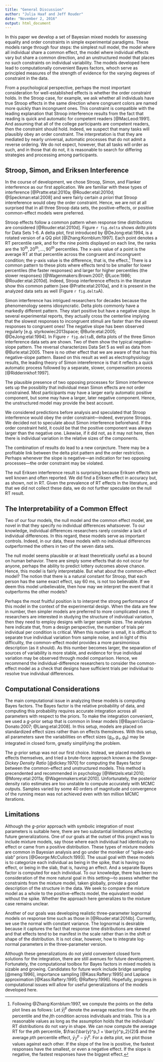 ```yaml
---
title: "General Discussion"
author: "Julia Haaf and Jeff Rouder"
date: "November 2, 2016"
output: html_document
---
```


In this paper we develop a set of Bayesian mixed models for assessing equality and order constraints in simple experimental paradigms.  These models range through four steps: the simplest null model, the model where all individual share a common effect, the model where individual effects vary but share a common direction, and an unstructured model that places no such constraints on individual variability.  The models developed here lead to computationally convenient Bayes factors, whoch serve as principled measures of the strength of evidence for the varying degrees of constraint in the data.

From a psychological perspective, perhaps the most important consideration for well-established effects is whether the order constraint holds.  In the Stroop case, for example, we ask whether all individuals have true Stroop effects in the same direction where congruent colors are named more quickly than incongruent ones. This constraint is compatible with the leading explanation that Stroop interference results from the fact that reading is quick and automatic for competent readers [@MacLeod:1991].  And assuming that all of the college participants are competent readers, then the constraint should hold.  Indeed, we suspect that many tasks will plausibly obey an order constraint. The interpretation is that they are mediated by nearly universal, automatic processes that do not admit a reverse ordering.  We do not expect, however, that all tasks will order as such, and in those that do not, it is reasonable to search for differing strategies and processing among participants.

## Stroop, Simon, and Eriksen Interference

In the course of development, we chose Stroop, Simon, and Flanker interference as our first application.  We are familiar with these types of interference [@Pratte:etal:2010a; @Rouder:etal:2010d; @Speckman:etal:2008] and were fairly certain *a priori* that Stroop intereference would obey the order constraint.  Hence, we are not at all surprised that in all three Stroop data sets, the positive-effects, or positive common-effect models were preferred.  

Stroop effects follow a common pattern when response time distributions are considered [@Rouder:etal:2010d].  Figure `r fig.delta` shows *delta plots* for Data Sets 1-6. A delta plot, first introduced by @DeJong:etal:1994, is a rotated version of a QQ plot [@Zhang:Kornblum:1997].  Each point denotes a RT percentile rank, and for the nine points displayed on each line, the ranks are the $10^{th},20^{th},\ldots,90^{th}$ percentiles.  The x-axis value of a point is the average RT at that percentile across the congruent and incongruent condition; the y-axis value is the difference, that is, the effect.[^delta]  There is a common pattern to these plots where effects tend to be smaller for lower percentiles (the faster responses) and larger for higher percentiles (the slower responses) [@Wagenmakers:Brown:2007; @Luce:1986; @Rouder:etal:2010d].  Indeed, Stroop interference effects in the literature show this common pattern [see @Pratte:etal:2010a], and it is present in the analyzed data sets as well (Figure `r fig.delta`A).

Simon interference has intrigued researchers for decades because the phenomenology seems idiosyncratic.  Delta plots commonly have a markedly different pattern.  They start positive but have a negative slope.  In several experimental reports, they actually cross the centerline implying that the slowest responses to incongruent stimuli are faster than the slowest responses to congruent ones!  The negative slope has been observed regularly [e.g. styrkowiec2013space; @Burle:etal:2005; @DeJong:etal:1994]. In Figure `r fig.delta`B, delta plots of the three Simon interference data sets are shown. Two of them show the typical negative-slope pattern. The reversal characterizes Data Set 5 as well as data from @Burle:etal:2005.  There is no other effect that we are aware of that has this negative-slope pattern.  Based on this result as well as electrophysiology results, the leading theory of Simon intereference is that it reflects a quick automatic process followed by a separate, slower, compensation process [@Ridderinkhof:1997].  

The plausible presence of two opposing processes for Simon interference sets up the possiblity that individual mean Simon effects are not order constrained.  Most participants may have a larger early automatic positive component, but some may have a larger, later negative component.  Hence, the unstructured model may provide the best account.

We considered predictions before analysis and speculated that Stroop interference would obey the order constraint---indeed, everyone Stroops.  We decided not to speculate about Simon interference beforehand.  If the order constraint held, it could be that the positive component was always larger than the negative one.  Likewise, if it did not, as it may not here, then there is individual variation in the relative sizes of the components.  

The combination of results do lead to a new conjecture.  There may be a profitable link between the delta plot pattern and the order restriction.  Perhaps whenever the slope is negative---an indication for two opposing processes---the order constraint may be violated.

The null Eriksen interference result is surprising because Eriksen effects are well known and often reported.  We did find a Eriksen effect in accuracy but, as shown, not in RT. Given the prevalence of RT effects in the literature, and that we did not collect these data, we do not further speculate on the null RT result.


## The Interpretability of a Common Effect
Two of our four models, the null model and the common effect model, are novel in that they specify no individual differences whatsoever. To our knowledge, individual differences researchers rarely consider a lack of individual differences.  In this regard, these models serve as important controls.  Indeed, in our data, these models with no individual differences outperformed the others in two of the seven data sets.  

The null model seems plausible or at least theoretically useful as a bound on human behavior.  There are simply some effects that do not occur for anyone, perhaps the ability to predict lottery outcomes above chance.  Hence, this model is fairly interpretable. But what about the common-effect model?  The notion that there is a natural constant for Stroop, that each person has the same exact effect, say 60 ms, is not too believable.  If we deem this model unbelievable, then how may we interpret the event that it outperforms the other models?

Perhaps the most fruitful position is to interpret the strong performance of this model in the context of the experimental design.  When the data are few in number, then simpler models are preferred to more complicated ones.  If researchers are interested in studying the structure of individual variation, then they need to employ designs with larger sample sizes.  The analyses here indicate that, from a design perspective, the number of trials per individual per condition is critical.  When this number is small, it is difficult to separate true individual variation from sample noise, and in light of this difficulity, the common-effect model provides a more parsimonious description (as it should).  As this number becomes larger, the separation of sources of variability is more stable, and evidence for true individual variation may be observed through model comparison.  Hence, we recommend the individual-difference researchers to consider the common-effect model as a check that designs have sufficient trials per individual to resolve true individual differences.

## Computational Considerations
The main computational issue in analyzing these models is computing Bayes factors.  The Bayes factor is the relative probability of data, and computing this probability requires accurate integration across all parameters with respect to the priors.  To make the integration convenient, we used a $g$-prior setup that is common in linear models [@Bayarri:Garcia-Donato:2007; @Liang:etal:2008].  In this setup, models are placed on standardized effect sizes rather than on effects themsleves.  With this setup, all parameters save the variabilities on effect sizes ($g_\alpha, g_\nu, g_\theta$) may be integrated in closed form, greatly simplifying the problem.

The $g$-prior setup was not our first choice.  Instead, we placed models on effects themselves, and tried a brute-force approach known as the *Savage-Dickey Density Ratio* [@dickey:1970] for computing the Bayes factor between the common-effect and unstructured models.  This method is precendented and recommended in psychology [@Wetzels:etal:2010; @Morey:etal:2011a; @Wagenmakers:etal:2010].  Unfortunately, the posterior density ratio estimates are too unstable to compute accurately with MCMC outputs.  Samples varied by some 40 orders of magnitude and convergence of the running mean was not achieved even with ten million MCMC iterations.  

## Limitations

Although the $g$-prior approach with symbolic integration of most parameters is suitable here, there are two substantial limitations affecting future generalizations.  One of our goals at the outset of this project was to include mixture models, say those where each individual had identically no effect or came from a positive distribution.  These types of mixture models are common in Bayesian analysis and go under the moniker of "spike-and-slab" priors [@George:McCulloch:1993].  The usual goal with these models is to categorize each individual as being in the spike, that is having no effect, or being in the slab, that is, having an effect.  And a separate Bayes factor is computed for each individual.  To our knowledge, there has been no consideration of the more natural goal in this setting---to assess whether the constraints from the mixture model, taken globally, provide a good description of the structure in the data.  We seek to compare the mixture model as a whole to the positive-effects model, the equivalent model without the spike. Whether the approach here generalizes to the mixture case remains unclear.

Another of our goals was developing realistic three-parameter lognormal models on response time such as those in [@Rouder:etal:2014b].  Currently, we use the normal with constant variance.  The lognormal is desirable because it captures the fact that response time distributions are skewed and that effects tend to be manifest in the scale rather than in the shift or shape of the distribution.  It is not clear, however, how to integrate log-normal parameters in the three-parameter version.  

Although these generalizations do not yield convenient closed form solutions for the integration, there are still avenues for future development.  Fortunately, the computational toolbox for Bayes factors in mixed models is sizable and growing.  Candidates for future work include bridge sampling [@meng:1996], importance sampling [@Kass:Raftery:1995] and Laplace approximation [@Kass:Raftery:1995; @Raftery:1996].  Hopefully, progress in computational issues will allow for useful generalizations of the models developed here.

[^delta]: Following @Zhang:Kornblum:1997, we compute the points on the delta plot lines as follows: Let $\bar{y}^p_j$ denote the average reaction time for the $p$th percentile and the $j$th condition across individuals and trials. This is a reasonable values as long as the assumption holds that the individuals' RT distributions do not vary in shape. We can now compute the average RT for the $p$th percentile, $\frac{\bar{y}^p_1 + \bar{y}^p_2}{2}$ and the average $p$th percentile effect, $\bar{y}^p_2 - \bar{y}^p_1$. For a delta plot, we plot those values against each other. If the slope of the line is positive, the fastest responses have the smallest, or even a negative effect. If the slope is negative, the fastest responses have the biggest effect.